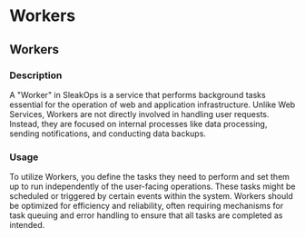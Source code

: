# Workers

## Workers

### Description

A "Worker" in SleakOps is a service that performs background tasks essential for the operation of web and application infrastructure. Unlike Web Services, Workers are not directly involved in handling user requests. Instead, they are focused on internal processes like data processing, sending notifications, and conducting data backups.

### Usage

To utilize Workers, you define the tasks they need to perform and set them up to run independently of the user-facing operations. These tasks might be scheduled or triggered by certain events within the system. Workers should be optimized for efficiency and reliability, often requiring mechanisms for task queuing and error handling to ensure that all tasks are completed as intended.
